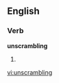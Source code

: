 
==English==

===Verb===
'''unscrambling'''

# {{present participle of|[[unscramble]]}}

[[vi:unscrambling]]